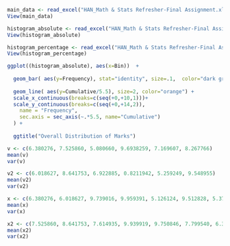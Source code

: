 
```r
main_data <- read_excel("HAN_Math & Stats Refresher-Final Assignment.xlsx", range = "B11:H22")
View(main_data)

histogram_absolute <- read_excel("HAN_Math & Stats Refresher-Final Assignment.xlsx", range = "T11:V22")
View(histogram_absolute)

histogram_percentage <- read_excel("HAN_Math & Stats Refresher-Final Assignment.xlsx", range = "X11:Z22")
View(histogram_percentage)
```

```r
ggplot((histogram_absolute), aes(x=Bin))  +
  
  geom_bar( aes(y=Frequency), stat="identity", size=.1,  color="dark grey", alpha=1, width = 0.2) + 
  
  geom_line( aes(y=Cumulative/5.5), size=2, color="orange") +
  scale_x_continuous(breaks=c(seq(+0,+10,1)))+
  scale_y_continuous(breaks=c(seq(+0,+14,2)),
    name = "Frequency",
    sec.axis = sec_axis(~.*5.5, name="Cumulative")
  ) + 
  
  ggtitle("Overall Distribution of Marks")

```
```r
v <- c(6.380276, 7.525860, 5.080660, 9.6938259, 7.169607, 8.267766)
mean(v)
var(v)
```
```r
v2 <- c(6.018627, 8.641753, 6.922885, 0.8211942, 5.259249, 9.548955)
mean(v2)
var(v2)
```
```r
x <- c(6.380276, 6.018627, 9.739016, 9.959391, 5.126124, 9.512828, 5.378355, 3.284256, 5.672010, 8.481984, 3.528282)
mean(x)
var(x)
```

```r
x2 <- c(7.525860, 8.641753, 7.614935, 9.939919, 9.750846, 7.799540, 6.397815, 6.431212, 6.329852, 7.457434, 9.131233)
mean(x2)
var(x2)
```

